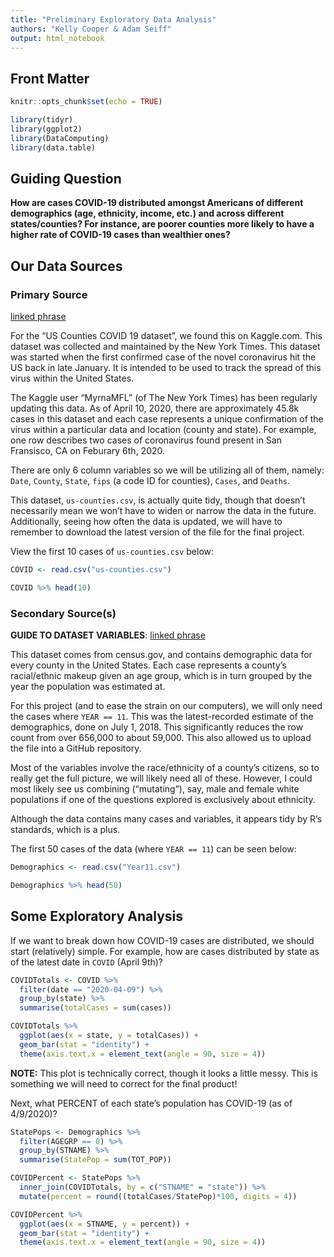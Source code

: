 ```yaml
---
title: "Preliminary Exploratory Data Analysis"
authors: "Kelly Cooper & Adam Seiff"
output: html_notebook
---
```


## Front Matter
```r
knitr::opts_chunk$set(echo = TRUE)
```

```r
library(tidyr)
library(ggplot2)
library(DataComputing)
library(data.table)
```
## Guiding Question

**How are cases COVID-19 distributed amongst Americans of different demographics (age, ethnicity, income, etc.) and across different states/counties? For instance, are poorer counties more likely to have a higher rate of COVID-19 cases than wealthier ones?**

## Our Data Sources

### Primary Source

[linked phrase](https://www.kaggle.com/fireballbyedimyrnmom/us-counties-covid-19-dataset)

For the "US Counties COVID 19 dataset", we found this on Kaggle.com. This dataset was collected and maintained by the New York Times.  This dataset was started when the first confirmed case of the novel coronavirus hit the US back in late January. It is intended to be used to track the spread of this virus within the United States. 

The Kaggle user "MyrnaMFL" (of The New York Times) has been regularly updating this data. As of April 10, 2020, there are approximately 45.8k cases in this dataset and each case represents a unique confirmation of the virus within a particular data and location (county and state). For example, one row describes two cases of coronavirus found present in San Fransisco, CA on Feburary 6th, 2020.

There are only 6 column variables so we will be utilizing all of them, namely: `Date`, `County`, `State`, `fips` (a code ID for counties), `Cases`, and `Deaths`. 

This dataset, `us-counties.csv`, is actually quite tidy, though that doesn't necessarily mean we won't have to widen or narrow the data in the future. Additionally, seeing how often the data is updated, we will have to remember to download the latest version of the file for the final project.

View the first 10 cases of `us-counties.csv` below:
```r
COVID <- read.csv("us-counties.csv")

COVID %>% head(10)
```

### Secondary Source(s)

**GUIDE TO DATASET VARIABLES**: [linked phrase](https://www2.census.gov/programs-surveys/popest/technical-documentation/file-layouts/2010-2018/cc-est2018-alldata.pdf)

This dataset comes from census.gov, and contains demographic data for every county in the United States.  Each case represents a county's racial/ethnic makeup given an age group, which is in turn grouped by the year the population was estimated at. 

For this project (and to ease the strain on our computers), we will only need the cases where `YEAR == 11`. This was the latest-recorded estimate of the demographics, done on July 1, 2018. This significantly reduces the row count from over 656,000 to about 59,000. This also allowed us to upload the file into a GitHub repository.

Most of the variables involve the race/ethnicity of a county's citizens, so to really get the full picture, we will likely need all of these. However, I could most likely see us combining ("mutating"), say, male and female white populations if one of the questions explored is exclusively about ethnicity.

Although the data contains many cases and variables, it appears tidy by R's standards, which is a plus.

The first 50 cases of the data (where `YEAR == 11`) can be seen below:

```r
Demographics <- read.csv("Year11.csv")

Demographics %>% head(50)
```

## Some Exploratory Analysis

If we want to break down how COVID-19 cases are distributed, we should start (relatively) simple. For example, how are cases distributed by state as of the latest date in `COVID` (April 9th)?

```r
COVIDTotals <- COVID %>%
  filter(date == "2020-04-09") %>%
  group_by(state) %>%
  summarise(totalCases = sum(cases))

COVIDTotals %>%
  ggplot(aes(x = state, y = totalCases)) +
  geom_bar(stat = "identity") +
  theme(axis.text.x = element_text(angle = 90, size = 4))
```

**NOTE:** This plot is technically correct, though it looks a little messy. This is something we will need to correct for the final product!

Next, what PERCENT of each state's population has COVID-19 (as of 4/9/2020)?

```r
StatePops <- Demographics %>%
  filter(AGEGRP == 0) %>%
  group_by(STNAME) %>%
  summarise(StatePop = sum(TOT_POP))

COVIDPercent <- StatePops %>%
  inner_join(COVIDTotals, by = c("STNAME" = "state")) %>%
  mutate(percent = round((totalCases/StatePop)*100, digits = 4))

COVIDPercent %>%
  ggplot(aes(x = STNAME, y = percent)) +
  geom_bar(stat = "identity") +
  theme(axis.text.x = element_text(angle = 90, size = 4))
```
